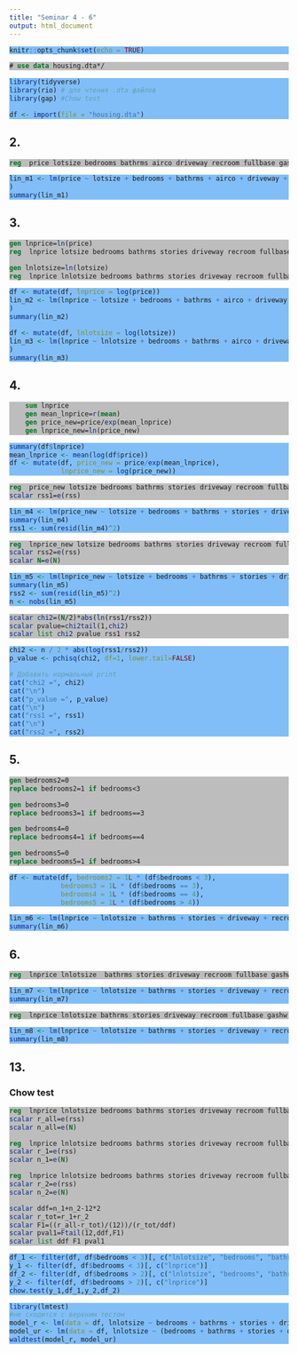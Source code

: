 ```yaml
---
title: "Seminar 4 - 6"
output: html_document
---
```

<!-- Цвета для кусков кода -->
<style>
pre.r {
    background-color: #81BEF7 !important;
}
pre.stata {
    background-color: #BDBDBD !important;
}
</style>

```r
knitr::opts_chunk$set(echo = TRUE)
```

```stata
# use data housing.dta*/
```

```r
library(tidyverse)
library(rio) # для чтения .dta файлов
library(gap) #Chow test

df <- import(file = "housing.dta")
```

## 2.
```stata
reg  price lotsize bedrooms bathrms airco driveway recroom fullbase gashw stories garagepl prefarea
```

```r
lin_m1 <- lm(price ~ lotsize + bedrooms + bathrms + airco + driveway + recroom + fullbase + gashw + stories + garagepl + prefarea, data = df
)
summary(lin_m1)
```

## 3.
```stata
gen lnprice=ln(price)
reg  lnprice lotsize bedrooms bathrms stories driveway recroom fullbase gashw airco garagepl prefarea

gen lnlotsize=ln(lotsize)
reg  lnprice lnlotsize bedrooms bathrms stories driveway recroom fullbase gashw airco garagepl prefarea
```

```r
df <- mutate(df, lnprice = log(price))
lin_m2 <- lm(lnprice ~ lotsize + bedrooms + bathrms + airco + driveway + recroom + fullbase + gashw + stories + garagepl + prefarea, data =df
)
summary(lin_m2)

df <- mutate(df, lnlotsize = log(lotsize))
lin_m3 <- lm(lnprice ~ lnlotsize + bedrooms + bathrms + airco + driveway + recroom + fullbase + gashw + stories + garagepl + prefarea, data = df
)
summary(lin_m3)
```

## 4.
```stata
	sum lnprice 
	gen mean_lnprice=r(mean)
	gen price_new=price/exp(mean_lnprice)
	gen lnprice_new=ln(price_new)
```

```r
summary(df$lnprice)
mean_lnprice <- mean(log(df$price))
df <- mutate(df, price_new = price/exp(mean_lnprice),
             lnprice_new = log(price_new))
```

```stata
reg  price_new lotsize bedrooms bathrms stories driveway recroom fullbase gashw airco garagepl prefarea
scalar rss1=e(rss)
```

```r
lin_m4 <- lm(price_new ~ lotsize + bedrooms + bathrms + stories + driveway + recroom + fullbase + gashw + airco + garagepl + prefarea, data = df)
summary(lin_m4)
rss1 <- sum(resid(lin_m4)^2)
```

```stata
reg  lnprice_new lotsize bedrooms bathrms stories driveway recroom fullbase gashw airco garagepl prefarea
scalar rss2=e(rss)
scalar N=e(N)
```

```r
lin_m5 <- lm(lnprice_new ~ lotsize + bedrooms + bathrms + stories + driveway + recroom + fullbase + gashw + airco + garagepl + prefarea, data = df)
summary(lin_m5)
rss2 <- sum(resid(lin_m5)^2)
n <- nobs(lin_m5)
```

```stata
scalar chi2=(N/2)*abs(ln(rss1/rss2))
scalar pvalue=chi2tail(1,chi2)
scalar list chi2 pvalue rss1 rss2
```

```r
chi2 <- n / 2 * abs(log(rss1/rss2))
p_value <- pchisq(chi2, df=1, lower.tail=FALSE)

# Добавить нормальный print
cat("chi2 =", chi2)
cat("\n")
cat("p_value =", p_value)
cat("\n")
cat("rss1 =", rss1)
cat("\n")
cat("rss2 =", rss2)
```

## 5.
```stata
gen bedrooms2=0
replace bedrooms2=1 if bedrooms<3

gen bedrooms3=0
replace bedrooms3=1 if bedrooms==3

gen bedrooms4=0
replace bedrooms4=1 if bedrooms==4

gen bedrooms5=0
replace bedrooms5=1 if bedrooms>4
```

```r
df <- mutate(df, bedrooms2 = 1L * (df$bedrooms < 3),
             bedrooms3 = 1L * (df$bedrooms == 3),
             bedrooms4 = 1L * (df$bedrooms == 4),
             bedrooms5 = 1L * (df$bedrooms > 4))
```

```r
lin_m6 <- lm(lnprice ~ lnlotsize + bathrms + stories + driveway + recroom + fullbase + gashw + airco + garagepl + prefarea + bedrooms2 + bedrooms3 + bedrooms4, data = df)
summary(lin_m6)
```

## 6.
```stata
reg  lnprice lnlotsize  bathrms stories driveway recroom fullbase gashw airco garagepl prefarea bedrooms2 bedrooms3 bedrooms4 bedrooms5
```

```r
lin_m7 <- lm(lnprice ~ lnlotsize + bathrms + stories + driveway + recroom + fullbase + gashw + airco + garagepl + prefarea + bedrooms2 + bedrooms3 + bedrooms4 + bedrooms5, data = df)
summary(lin_m7)
```

```stata
reg  lnprice lnlotsize bathrms stories driveway recroom fullbase gashw airco garagepl prefarea bedrooms2 bedrooms3 bedrooms4 bedrooms5, noc
```

```r
lin_m8 <- lm(lnprice ~ lnlotsize + bathrms + stories + driveway + recroom + fullbase + gashw + airco + garagepl + prefarea + bedrooms2 + bedrooms3 + bedrooms4 + bedrooms5 - 1, data = df)
summary(lin_m8)
```

## 13.
### Chow test
```stata
reg  lnprice lnlotsize bedrooms bathrms stories driveway recroom fullbase gashw airco garagepl prefarea
scalar r_all=e(rss)
scalar n_all=e(N)

reg  lnprice lnlotsize bedrooms bathrms stories driveway recroom fullbase gashw airco garagepl prefarea if bedrooms<3
scalar r_1=e(rss)
scalar n_1=e(N)

reg  lnprice lnlotsize bedrooms bathrms stories driveway recroom fullbase gashw airco garagepl prefarea if bedrooms>2
scalar r_2=e(rss)
scalar n_2=e(N)

scalar ddf=n_1+n_2-12*2
scalar r_tot=r_1+r_2
scalar F1=((r_all-r_tot)/(12))/(r_tot/ddf)
scalar pval1=Ftail(12,ddf,F1)
scalar list ddf F1 pval1
```

```r
df_1 <- filter(df, df$bedrooms < 3)[, c("lnlotsize", "bedrooms", "bathrms", "stories", "driveway", "recroom", "fullbase", "gashw", "airco", "garagepl", "prefarea")]
y_1 <- filter(df, df$bedrooms < 3)[, c("lnprice")]
df_2 <- filter(df, df$bedrooms > 2)[, c("lnlotsize", "bedrooms", "bathrms", "stories", "driveway", "recroom", "fullbase", "gashw", "airco", "garagepl", "prefarea")]
y_2 <- filter(df, df$bedrooms > 2)[, c("lnprice")]
chow.test(y_1,df_1,y_2,df_2)
```

```r
library(lmtest)
#не сходится с верхним тестом
model_r <- lm(data = df, lnlotsize ~ bedrooms + bathrms + stories + driveway + recroom + fullbase + gashw + airco + garagepl + prefarea)
model_ur <- lm(data = df, lnlotsize ~ (bedrooms + bathrms + stories + driveway + recroom + fullbase + gashw + airco + garagepl + prefarea)*(df$bedrooms < 3))
waldtest(model_r, model_ur)
```